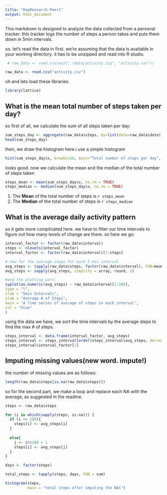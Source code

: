 ```yaml
---
title: "RepResearch-Peer1"
output: html_document
---
```


This markdown is designed to analyze the data collected from a personal tracker.
 this tracker logs the number of steps a person takes and puts them down in 5min intervals.

so. let's read the data in first. 
we're assuming that the data is available in your working directory.
it has to be unzipped and read into R studio.

```r
 # raw_data <- read.csv(unz("./data/activity.zip", "activity.csv"))
```

```r
raw_data <- read.csv("activity.csv")
```

oh and lets load these libraries:
```r
library(lattice)
```

## What is the mean total number of steps taken per day?
so first of all, we calculate the sum of all steps taken per day:
```r
sum_steps_day <- aggregate(raw_data$steps, by=list(date=raw_data$date), FUN=sum)
head(sum_steps_day)
```

then, we draw the histogram here.i use a simple histogram
```r
hist(sum_steps_day$x, breaks=20, main="Total number of steps per day", xlab="total daily steps")
```

looks good. now we calculate the mean and the median of the total number of steps taken
```r
steps_mean <- mean(sum_steps_day$x, na.rm = TRUE)
steps_median <- median(sum_steps_day$x, na.rm = TRUE)
```
1. The **Mean** of the total number of steps is `r steps_mean`
2. The **Median** of the total number of steps is `r steps_median`

## What is the average daily activity pattern
so it gets more complicated here. we have to filter our time intervals to figure out how many levels 
of change are there. so here we go:
```r
interval_factor <- factor(raw_data$interval)
steps <- nlevels(interval_factor)
interval_factor <- factor(raw_data$interval)[1:steps]

# now for the average steps for each 5 min interval
avg_steps <- tapply(raw_data$steps, factor(raw_data$interval), FUN=mean, na.rm = TRUE)
avg_steps <- sapply(avg_steps, simplify = array, round, 2)

#and the plotting part:
xyplot(as.numeric(avg_steps) ~ raw_data$interval[1:288],
type = "l",
xlab = "5min Intervals",
ylab = "Average # of Steps",
main = "A Time series of average of steps in each interval",
col = "blue"
)
```

using the data we have, we sort the time intervals by the average steps to find the max # of steps.
```r
steps_interval <- data.frame(interval_factor, avg_steps)
steps_interval <- steps_interval[order(steps_interval$avg_steps, decreasing = TRUE),]
steps_interval$interval_factor[1]

```

## Imputing missing values(new word. impute!)
the number of missing values are as follows:
```r
length(raw_data$steps[is.na(raw_data$steps)])
```
so for the second part, we make a loop and replace each NA with the average, as suggested in the readme.
```r
steps <- raw_data$steps

for (i in which(sapply(steps, is.na))) {
  if (i <= 288){
    steps[i] <- avg_steps[i]
  }
  
  else{
    j <- i%%288 + 1
    steps[i] <- avg_steps[j]
  }
}

days <- factor(steps)

total_steps <- tapply(steps, days, FUN = sum)

histogram(steps,
          main = "total steps after imputing the NAs")
```